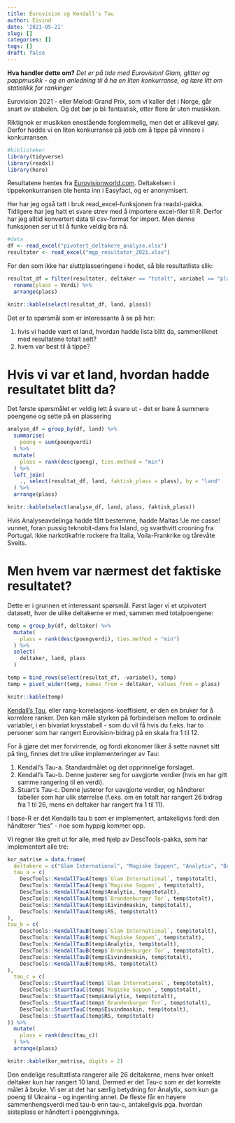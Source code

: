 ```yaml
---
title: Eurovision og Kendall's Tau
author: Eivind
date: '2021-05-21'
slug: []
categories: []
tags: []
draft: false
---
```


__Hva handler dette om?__ _Det er på tide med Eurovision! Glam, glitter og pappmusikk - og en anledning til å ha en liten konkurranse, og lære litt om statistikk for rankinger_

Eurovision 2021 - eller Melodi Grand Prix, som vi kaller det i Norge, går snart av stabelen. Og det bør jo bli fantastisk, etter flere år uten musikken. 

Riktignok er musikken enestående forglemmelig, men det er allikevel gøy. Derfor hadde vi en liten konkurranse på jobb om å tippe på vinnere i konkurransen.

```r
#biblioteker
library(tidyverse)
library(readxl)
library(here)
```

Resultatene hentes fra [Eurovisionworld.com](https://eurovisionworld.com/eurovision/2021). Deltakelsen i tippekonkurransen ble henta inn i Easyfact, og er anonymisert. 

Her har jeg også tatt i bruk read_excel-funksjonen fra readxl-pakka. Tidligere har jeg hatt et svare strev med å importere excel-filer til R. Derfor har jeg alltid konvertert data til csv-format for import. Men denne funksjonen ser ut til å funke veldig bra nå. 

```r
#data
df <- read_excel("pivotert_deltakere_analyse.xlsx")
resultater <- read_excel("mgp_resultater_2021.xlsx")

```

For den som ikke har sluttplasseringene i hodet, så ble resultatlista slik:

```r
resultat_df = filter(resultater, deltaker == "totalt", variabel == "plass") %>%
  rename(plass = Verdi) %>%
  arrange(plass)

knitr::kable(select(resultat_df, land, plass))

```

Det er to spørsmål som er interessante å se på her: 

1. hvis vi hadde vært et land, hvordan hadde lista blitt da, sammenliknet med resultatene totalt sett?
2. hvem var best til å tippe?

# Hvis vi var et land, hvordan hadde resultatet blitt da?

Det første spørsmålet er veldig lett å svare ut - det er bare å summere poengene og sette på en plassering

```r
analyse_df = group_by(df, land) %>%
  summarise(
    poeng = sum(poengverdi)
  ) %>%
  mutate(
    plass = rank(desc(poeng), ties.method = "min")
  ) %>%
  left_join(
    ., select(resultat_df, land, faktisk_plass = plass), by = "land"
  ) %>%
  arrange(plass)

knitr::kable(select(analyse_df, land, plass, faktisk_plass))


```

Hvis Analyseavdelinga hadde fått bestemme, hadde Maltas !Je me casse! vunnet, foran pussig teknobit-dans fra Island, og svarthvitt crooning fra Portugal. Ikke narkotikafrie rockere fra Italia, Voila-Frankrike og tårevåte Sveits.

# Men hvem var nærmest det faktiske resultatet?

Dette er i grunnen et interessant spørsmål. Først lager vi et utpivotert datasett, hvor de ulike deltakerne er med, sammen med totalpoengene:

```r
temp = group_by(df, deltaker) %>%
  mutate(
    plass = rank(desc(poengverdi), ties.method = "min")
  ) %>%
  select(
    deltaker, land, plass
  )

temp = bind_rows(select(resultat_df, -variabel), temp)
temp = pivot_wider(temp, names_from = deltaker, values_from = plass)

knitr::kable(temp)

```

[Kendall's Tau](https://en.wikipedia.org/wiki/Kendall_rank_correlation_coefficient), eller rang-korrelasjons-koeffisient, er den en bruker for å korrelere ranker. Den kan måle styrken på forbindelsen mellom to ordinale variabler, i en bivariat krysstabell - som du vil få hvis du f.eks. har to personer som har rangert Eurovision-bidrag på en skala fra 1 til 12. 

For å gjøre det mer forvirrende, og fordi økonomer liker å sette navnet sitt på ting, finnes det tre ulike implementeringer av Tau:

1. Kendall's Tau-a. Standardmålet og det opprinnelige forslaget.
2. Kendall's Tau-b. Denne justerer seg for uavgjorte verdier (hvis en har gitt samme rangering til en verdi).
3. Stuart's Tau-c. Denne justerer for uavgjorte verdier, og håndterer tabeller som har ulik størrelse (f.eks. om en totalt har rangert 26 bidrag fra 1 til 26, mens en deltaker har rangert fra 1 til 11). 

I base-R er det Kendalls tau b som er implementert, antakeligvis fordi den håndterer "ties" - noe som hyppig kommer opp.

Vi regner like greit ut for alle, med hjelp av DescTools-pakka, som har implementert alle tre:

```r

kor_matrise = data.frame(
  deltakere = c("Glam International", "Magiske Soppen", "Analytix", "Brandenburger Tor", "Eivindmaskin", "RS"),
  tau_a = c(
    DescTools::KendallTauA(temp$`Glam International`, temp$totalt),
    DescTools::KendallTauA(temp$`Magiske Soppen`, temp$totalt),
    DescTools::KendallTauA(temp$Analytix, temp$totalt),
    DescTools::KendallTauA(temp$`Brandenburger Tor`, temp$totalt),
    DescTools::KendallTauA(temp$Eivindmaskin, temp$totalt),
    DescTools::KendallTauA(temp$RS, temp$totalt)
),
tau_b = c(
    DescTools::KendallTauB(temp$`Glam International`, temp$totalt),
    DescTools::KendallTauB(temp$`Magiske Soppen`, temp$totalt),
    DescTools::KendallTauB(temp$Analytix, temp$totalt),
    DescTools::KendallTauB(temp$`Brandenburger Tor`, temp$totalt),
    DescTools::KendallTauB(temp$Eivindmaskin, temp$totalt),
    DescTools::KendallTauB(temp$RS, temp$totalt)
),
  tau_c = c(
    DescTools::StuartTauC(temp$`Glam International`, temp$totalt),
    DescTools::StuartTauC(temp$`Magiske Soppen`, temp$totalt),
    DescTools::StuartTauC(temp$Analytix, temp$totalt),
    DescTools::StuartTauC(temp$`Brandenburger Tor`, temp$totalt),
    DescTools::StuartTauC(temp$Eivindmaskin, temp$totalt),
    DescTools::StuartTauC(temp$RS, temp$totalt)
)) %>%
  mutate(
    plass = rank(desc(tau_c))
  ) %>%
  arrange(plass)

knitr::kable(kor_matrise, digits = 2)

```

Den endelige resultatlista rangerer alle 26 deltakerne, mens hver enkelt deltaker kun har rangert 10 land. Dermed er det Tau-c som er det korrekte målet å bruke. Vi ser at det har særlig betydning for Analytix, som kun ga poeng til Ukraina - og ingenting annet. De fleste får en høyere sammenhengsverdi med tau-b enn tau-c, antakeligvis pga. hvordan sisteplass er håndtert i poenggivninga. 


